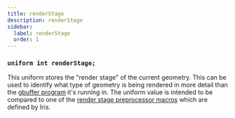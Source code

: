 ```yaml
---
title: renderStage
description: renderStage
sidebar:
  label: renderStage
  order: 1
---
```


### `uniform int renderStage;`

This uniform stores the "render stage" of the current geometry. This can be used to identify what type of geometry is being rendered in more detail than the [gbuffer program](/reference/programs/gbuffers) it's running in. The uniform value is intended to be compared to one of the [render stage preprocessor macros](/reference/macros/render_stages) which are defined by Iris.